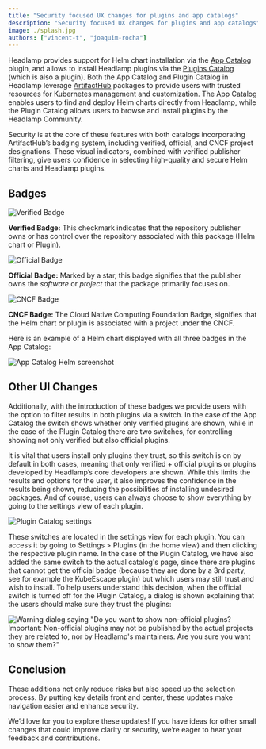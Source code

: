 ```yaml
---
title: "Security focused UX changes for plugins and app catalogs"
description: "Security focused UX changes for plugins and app catalogs"
image: ./splash.jpg
authors: ["vincent-t", "joaquim-rocha"]
---
```


Headlamp provides support for Helm chart installation via the [App Catalog](https://github.com/headlamp-k8s/plugins/tree/main/app-catalog)
plugin, and allows to install Headlamp plugins via the [Plugins Catalog](https://github.com/headlamp-k8s/plugins/tree/main/plugin-catalog) (which
is also a plugin). Both the App Catalog and Plugin Catalog in Headlamp leverage
[ArtifactHub](https://artifacthub.io/) packages to provide users with trusted resources for Kubernetes
management and customization. The App Catalog enables users to find and deploy
Helm charts directly from Headlamp, while the Plugin Catalog allows users to
browse and install plugins by the Headlamp Community.

<!--truncate-->

Security is at the core of these features with both catalogs incorporating
ArtifactHub’s badging system, including verified, official, and CNCF project
designations. These visual indicators, combined with verified publisher
filtering, give users confidence in selecting high-quality and secure Helm
charts and Headlamp plugins.

## Badges

![Verified Badge](./verify-badge.png)

**Verified Badge:** This checkmark indicates that the repository publisher owns
or has control over the repository associated with this package (Helm chart or
Plugin).

![Official Badge](./official-badge.png)

**Official Badge:** Marked by a star, this badge signifies that the publisher owns
the _software_ or _project_ that the package primarily focuses on.

![CNCF Badge](./cncf-badge.png)

**CNCF Badge:** The Cloud Native Computing Foundation Badge, signifies that the
Helm chart or plugin is associated with a project under the CNCF.

Here is an example of a Helm chart displayed with all three badges in the App
Catalog:

![App Catalog Helm screenshot](./headlamp-helm.png)

## Other UI Changes

Additionally, with the introduction of these badges we provide users with the
option to filter results in both plugins via a switch. In the case of the App
Catalog the switch shows whether only verified plugins are shown, while in the
case of the Plugin Catalog there are two switches, for controlling showing not
only verified but also official plugins.

It is vital that users install only plugins they trust, so this switch is on by
default in both cases, meaning that only verified + official plugins or
plugins developed by Headlamp’s core developers are shown. While this limits
the results and options for the user, it also improves the confidence in the
results being shown, reducing the possibilities of installing undesired
packages. And of course, users can always choose to show everything by going to
the settings view of each plugin.

![Plugin Catalog settings](./plugin-catalog-settings.png)

These switches are located in the settings view for each plugin. You can access
it by going to Settings > Plugins (in the home view) and then clicking the
respective plugin name. In the case of the Plugin Catalog, we have also added
the same switch to the actual catalog's page, since there are plugins that
cannot get the official badge (because they are done by a 3rd party, see for
example the KubeEscape plugin) but which users may still trust and wish to
install. To help users understand this decision, when the official switch is
turned off for the Plugin Catalog, a dialog is shown explaining that the users
should make sure they trust the plugins:

![Warning dialog saying "Do you want to show non-official plugins? Important: Non-official plugins may not be published by the actual projects they are related to, nor by Headlamp's maintainers. Are you sure you want to show them?"](./warning.png)

## Conclusion

These additions not only reduce risks but also speed up the selection process.
By putting key details front and center, these updates make navigation easier
and enhance security.

We’d love for you to explore these updates! If you have ideas for other small
changes that could improve clarity or security, we’re eager to hear your
feedback and contributions.